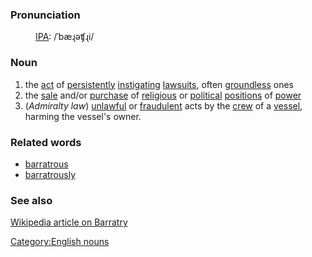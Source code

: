 ===Pronunciation===
:[[IPA]]: /ˈbæɻəʧɻi/

===Noun===
# the [[act]] of [[persistently]] [[instigate|instigating]] [[lawsuit]]s, often [[groundless]] ones <br>
# the [[sale]] and/or [[purchase]] of [[religious]] or [[political]] [[position]]s of [[power]]
# (''Admiralty law'') [[unlawful]] or [[fraudulent]] acts by the [[crew]] of a [[vessel]], harming the vessel's owner.

===Related words===
* [[barratrous]]
* [[barratrously]]

===See also===
[http://en.wikipedia.org/wiki/Barratry Wikipedia article on Barratry]

[[Category:English nouns]]